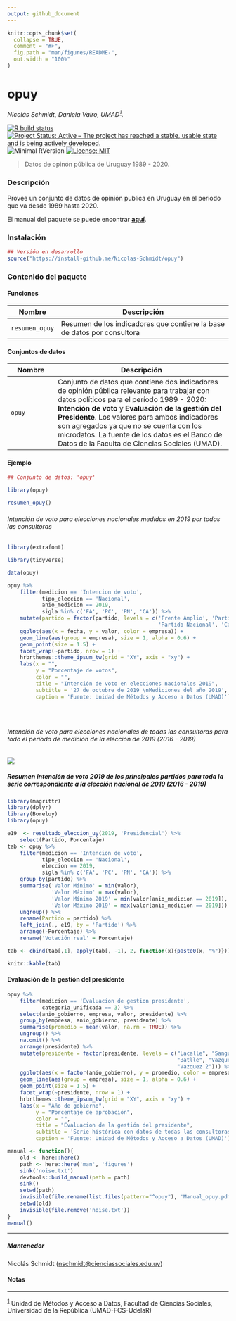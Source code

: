 ```yaml
---
output: github_document
---
```


<!-- README.md is generated from README.Rmd. Please edit that file -->

```r
knitr::opts_chunk$set(
  collapse = TRUE,
  comment = "#>",
  fig.path = "man/figures/README-",
  out.width = "100%"
)
```

# opuy

*Nicolás Schmidt, Daniela Vairo, UMAD<sup><a id="fnr.1" class="footref" href="#fn.1">1</a></sup>.*

<!-- badges: start -->
[![R build status](https://github.com/Nicolas-Schmidt/opuy/workflows/R-CMD-check/badge.svg)](https://github.com/Nicolas-Schmidt/opuy/actions)
[![Project Status: Active – The project has reached a stable, usable
state and is being actively
developed.](https://www.repostatus.org/badges/latest/active.svg)](https://www.repostatus.org/#active)
![Minimal RVersion](https://img.shields.io/badge/R%3E%3D-3.6.0-blue.svg)
[![License: MIT](https://img.shields.io/badge/License-MIT-yellow.svg)](https://opensource.org/licenses/MIT)
<!-- badges: end -->


> Datos de opinón pública de Uruguay 1989 - 2020. 

### Descripción 

Provee un conjunto de datos de opinión publica en Uruguay en el periodo que va desde 1989 hasta 2020.

El manual del paquete se puede encontrar [__aquí__](https://github.com/Nicolas-Schmidt/Boreluy/blob/master/man/figures/Manual_opuy.pdf).




### Instalación

``` r
## Versión en desarrollo
source("https://install-github.me/Nicolas-Schmidt/opuy")
```

### Contenido del paquete


#### Funciones

| Nombre |Descripción |
| ----------------- | -------------------------------------------------------------- | 
|`resumen_opuy`|Resumen de los indicadores que contiene la base de datos por consultora|


#### Conjuntos de datos

| Nombre |Descripción |
| ----------------- | -------------------------------------------------------------- | 
|`opuy`|Conjunto de datos que contiene dos indicadores de opinión pública relevante para trabajar con datos políticos para el período 1989 - 2020: __Intención de voto__ y __Evaluación de la gestión del Presidente__. Los valores para ambos indicadores son agregados ya que no se cuenta con los microdatos. La fuente de los datos es el Banco de Datos de la Faculta de Ciencias Sociales (UMAD).|





#### Ejemplo

```r
## Conjunto de datos: 'opuy'

library(opuy)

resumen_opuy()

```

###### Intención de voto para elecciones nacionales medidas en 2019 por todas las consultoras

```r
library(extrafont)
```
```r
library(tidyverse)

data(opuy)

opuy %>%
    filter(medicion == 'Intencion de voto',
           tipo_eleccion == 'Nacional',
           anio_medicion == 2019, 
           sigla %in% c('FA', 'PC', 'PN', 'CA')) %>% 
    mutate(partido = factor(partido, levels = c('Frente Amplio', 'Partido Colorado', 
                                                'Partido Nacional', 'Cabildo Abierto'))) %>% 
    ggplot(aes(x = fecha, y = valor, color = empresa)) +
    geom_line(aes(group = empresa), size = 1, alpha = 0.6) +
    geom_point(size = 1.5) +
    facet_wrap(~partido, nrow = 1) +
    hrbrthemes::theme_ipsum_tw(grid = "XY", axis = "xy") +
    labs(x = "",
         y = "Porcentaje de votos",
         color = "",
         title = "Intención de voto en elecciones nacionales 2019",
         subtitle = '27 de octubre de 2019 \nMediciones del año 2019',
         caption = 'Fuente: Unidad de Métodos y Acceso a Datos (UMAD)')


  

```


###### Intención de voto para elecciones nacionales de todas las consultoras para todo el período de medición de la elección de 2019 (2016 - 2019)



<img src='man/figures/iv2019.gif'/>


##### Resumen intención de voto 2019 de los principales partidos para toda la serie correspondiente a la elección nacional de 2019 (2016 - 2019)

```r

library(magrittr)
library(dplyr)
library(Boreluy)
library(opuy)

e19  <- resultado_eleccion_uy(2019, 'Presidencial') %>%
    select(Partido, Porcentaje) 
tab <- opuy %>%
    filter(medicion == 'Intencion de voto',
           tipo_eleccion == 'Nacional',
           eleccion == 2019,
           sigla %in% c('FA', 'PC', 'PN', 'CA')) %>%
    group_by(partido) %>%
    summarise('Valor Mínimo' = min(valor),
              'Valor Máximo' = max(valor), 
              'Valor Mínimo 2019' = min(valor[anio_medicion == 2019]),
              'Valor Máximo 2019' = max(valor[anio_medicion == 2019])) %>%
    ungroup() %>%
    rename(Partido = partido) %>%
    left_join(., e19, by = 'Partido') %>% 
    arrange(-Porcentaje) %>% 
    rename('Votación real' = Porcentaje) 

tab <- cbind(tab[,1], apply(tab[, -1], 2, function(x){paste0(x, "%")}))

knitr::kable(tab)
```

#### Evaluación de la gestión del presidente 

```r
opuy %>%
    filter(medicion == 'Evaluacion de gestion presidente',
           categoria_unificada == 3) %>%
    select(anio_gobierno, empresa, valor, presidente) %>%
    group_by(empresa, anio_gobierno, presidente) %>%
    summarise(promedio = mean(valor, na.rm = TRUE)) %>%
    ungroup() %>%
    na.omit() %>%
    arrange(presidente) %>%
    mutate(presidente = factor(presidente, levels = c("Lacalle", "Sanguinetti 2", 
                                                      "Batlle", "Vazquez 1", "Mujica", 
                                                      "Vazquez 2"))) %>% 
    ggplot(aes(x = factor(anio_gobierno), y = promedio, color = empresa)) +
    geom_line(aes(group = empresa), size = 1, alpha = 0.6) +
    geom_point(size = 1.5) +
    facet_wrap(~presidente, nrow = 1) +
    hrbrthemes::theme_ipsum_tw(grid = "XY", axis = "xy") +
    labs(x = "Año de gobierno",
         y = "Porcentaje de aprobación",
         color = "", 
         title = "Evaluacion de la gestión del presidente",
         subtitle = 'Serie histórica con datos de todas las consultoras',
         caption = 'Fuente: Unidad de Métodos y Acceso a Datos (UMAD)')

```




```r
manual <- function(){
    old <- here::here()
    path <- here::here('man', 'figures')
    sink('noise.txt')
    devtools::build_manual(path = path)
    sink()
    setwd(path)
    invisible(file.rename(list.files(pattern="^opuy"), 'Manual_opuy.pdf'))
    setwd(old)
    invisible(file.remove('noise.txt'))
}
manual()
```







---

##### Mantenedor
Nicolás Schmidt (<nschmidt@cienciassociales.edu.uy>)






#### Notas

---
<sup><a id="fn.1" href="#fnr.1">1</a></sup> Unidad de Métodos y Acceso a Datos, Facultad de Ciencias Sociales, Universidad de la República (UMAD-FCS-UdelaR)

